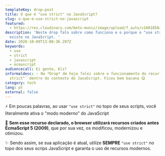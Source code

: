```yaml
---
templateKey: drop-post
title: O que é "use strict" no JavaScript?
slug: o-que-e-use-strict-no-javascript
featured:
  - https://res.cloudinary.com/beto-muniz/image/upload/f_auto/v1601858476/Titulo_Image_Site_xuyidf.jpg
description: 'Neste drop falo sobre como funciona e o porque o "use strict"
  existe no JavaScript. '
date: 2020-10-09T13:00:36.297Z
keywords:
  - use
  - strict
  - javascript
  - ecmascript
audiencecall: Ei gente, blz?
informaldesc: 💡 No *Drop* de hoje falei sobre o funcionamento do recurso `"use
  strict"` dentro do contexto do JavaScript. Ficou bem bacana 😋
category: tech
lang: pt
external: false
---
```


<Drop>

⚡️ Em poucas palavras, ao usar `"use strict"` no topo de seus scripts, você literalmente ativa o "modo moderno" do JavaScript

🤯 **Sem esse recurso declarado, o browser utilizará recursos criados antes EcmaScript 5 (2009)**, que por sua vez, os modificou, modernizou e otimizou. 

✨ Sendo assim, se sua aplicação é atual, utilize **SEMPRE** `"use strict"` no topo dos seus scrips JavaScript e garanta o uso de recursos modernos.

</Drop>
